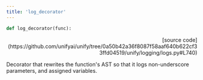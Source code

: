 ```yaml
---
title: 'log_decorator'
---
```


```python
def log_decorator(func):
```

<p align="right">[source code](https://github.com/unifyai/unify/tree/0a50b42a36f8087f58aaf640b622cf33ffd04519/unify/logging/logs.py#L740)</p>

Decorator that rewrites the function's AST so that it logs non-underscore
parameters, and assigned variables.